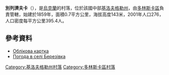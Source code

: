 {{coord|48|10|8|N|32|38|5|E|scale:100000_region:UA|display=title}}

'''別列濟夫卡'''（{{lang-uk|Березівка}}），是[[烏克蘭|烏克蘭]]的村落，位於該國中部[[基洛夫格勒州|基洛夫格勒州]]，由[[多林斯卡區|多林斯卡區]]負責管轄，始建於1859年，面積0.7平方公里，海拔高度143米，2001年人口276，人口密度每平方公里395.4人。

==參考資料==
*[http://gska2.rada.gov.ua/pls/z7502/A005?rdat1=30.01.2010&rf7571=16696 Облікова картка]{{dead link|date=2017年11月 |bot=InternetArchiveBot |fix-attempted=yes }}
* [http://weather.in.ua/ua/kirovogradskaja/965 Погода в селі Березівка]{{Wayback|url=http://weather.in.ua/ua/kirovogradskaja/965 |date=20160305213443 }}

{{DEFAULTSORT:Березівка}}
[[Category:基洛夫格勒州村落|Category:基洛夫格勒州村落]]
[[Category:多林斯卡區村落|Category:多林斯卡區村落]]


{{Kirovohrad-geo-stub}}